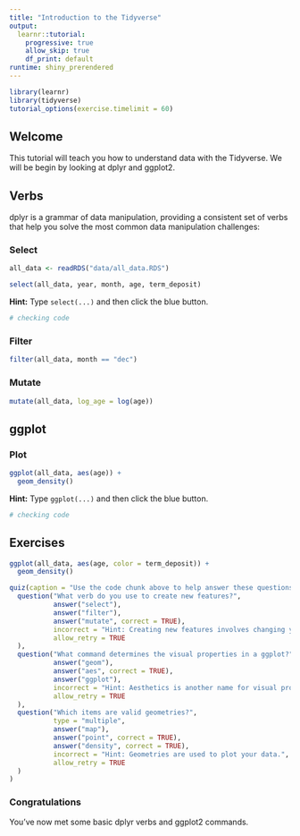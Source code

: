 ```yaml
---
title: "Introduction to the Tidyverse"
output: 
  learnr::tutorial:
    progressive: true
    allow_skip: true
    df_print: default
runtime: shiny_prerendered
---
```


```r
library(learnr)
library(tidyverse)
tutorial_options(exercise.timelimit = 60)
```

## Welcome

This tutorial will teach you how to understand data with the Tidyverse. We will be begin by looking at dplyr and ggplot2.

## Verbs

dplyr is a grammar of data manipulation, providing a consistent set of verbs that help you solve the most common data manipulation challenges:

### Select

```r
all_data <- readRDS("data/all_data.RDS")
```


```r
select(all_data, year, month, age, term_deposit)
```

<div id="mpg-hint">
**Hint:** Type `select(...)` and then click the blue button.
</div>

```r
# checking code
```

### Filter

```r
filter(all_data, month == "dec")
```

### Mutate

```r
mutate(all_data, log_age = log(age))
```


## ggplot

### Plot

```r
ggplot(all_data, aes(age)) +
  geom_density()
```

<div id="help-hint">
**Hint:** Type `ggplot(...)` and then click the blue button.
</div>

```r
# checking code
```

## Exercises

```r
ggplot(all_data, aes(age, color = term_deposit)) +
  geom_density()
```

```r
quiz(caption = "Use the code chunk above to help answer these questions.",
  question("What verb do you use to create new features?",
           answer("select"), 
           answer("filter"),
           answer("mutate", correct = TRUE),
           incorrect = "Hint: Creating new features involves changing your data.", 
           allow_retry = TRUE
  ),
  question("What command determines the visual properties in a ggplot?",
           answer("geom"), 
           answer("aes", correct = TRUE),
           answer("ggplot"),
           incorrect = "Hint: Aesthetics is another name for visual properties.", 
           allow_retry = TRUE
  ),
  question("Which items are valid geometries?",
           type = "multiple",
           answer("map"), 
           answer("point", correct = TRUE),
           answer("density", correct = TRUE),
           incorrect = "Hint: Geometries are used to plot your data.", 
           allow_retry = TRUE
  )
)
```

### Congratulations

You've now met some basic dplyr verbs and ggplot2 commands.